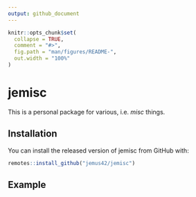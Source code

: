 ```yaml
---
output: github_document
---
```


<!-- README.md is generated from README.Rmd. Please edit that file -->

```r
knitr::opts_chunk$set(
  collapse = TRUE,
  comment = "#>",
  fig.path = "man/figures/README-",
  out.width = "100%"
)
```

# jemisc

This is a personal package for various, i.e. *misc* things.

## Installation

You can install the released version of jemisc from GitHub with:

```r
remotes::install_github("jemus42/jemisc")
```

## Example

